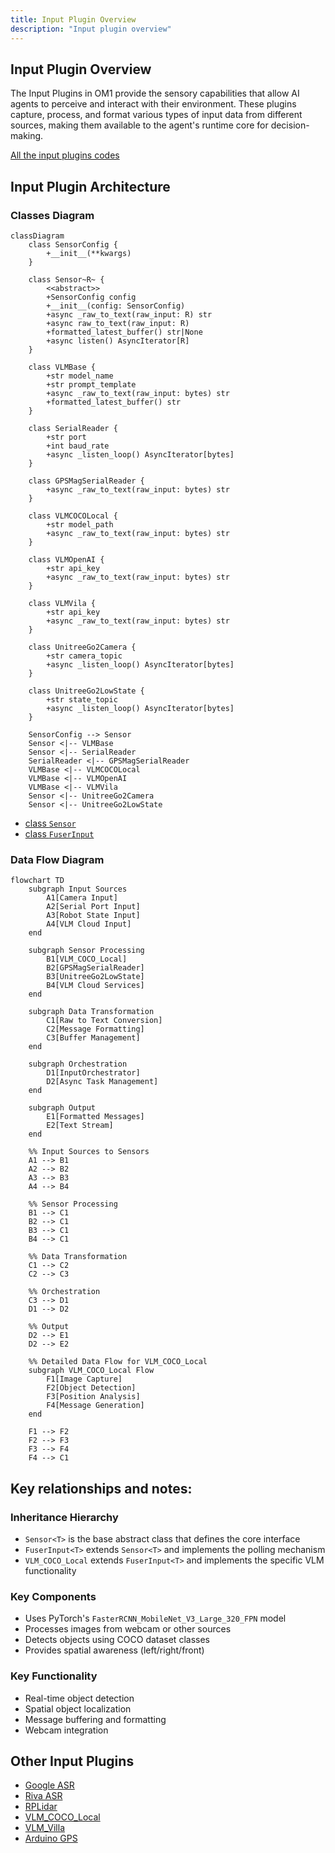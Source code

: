 ```yaml
---
title: Input Plugin Overview
description: "Input plugin overview"
---
```


## Input Plugin Overview

The Input Plugins in OM1 provide the sensory capabilities that allow AI agents to perceive and interact with their environment. These plugins capture, process, and format various types of input data from different sources, making them available to the agent's runtime core for decision-making.

[All the input plugins codes](https://github.com/OpenmindAGI/OM1/tree/main/src/inputs)

## Input Plugin Architecture

### Classes Diagram

```mermaid
classDiagram
    class SensorConfig {
        +__init__(**kwargs)
    }

    class Sensor~R~ {
        <<abstract>>
        +SensorConfig config
        +__init__(config: SensorConfig)
        +async _raw_to_text(raw_input: R) str
        +async raw_to_text(raw_input: R)
        +formatted_latest_buffer() str|None
        +async listen() AsyncIterator[R]
    }

    class VLMBase {
        +str model_name
        +str prompt_template
        +async _raw_to_text(raw_input: bytes) str
        +formatted_latest_buffer() str
    }

    class SerialReader {
        +str port
        +int baud_rate
        +async _listen_loop() AsyncIterator[bytes]
    }

    class GPSMagSerialReader {
        +async _raw_to_text(raw_input: bytes) str
    }

    class VLMCOCOLocal {
        +str model_path
        +async _raw_to_text(raw_input: bytes) str
    }

    class VLMOpenAI {
        +str api_key
        +async _raw_to_text(raw_input: bytes) str
    }

    class VLMVila {
        +str api_key
        +async _raw_to_text(raw_input: bytes) str
    }

    class UnitreeGo2Camera {
        +str camera_topic
        +async _listen_loop() AsyncIterator[bytes]
    }

    class UnitreeGo2LowState {
        +str state_topic
        +async _listen_loop() AsyncIterator[bytes]
    }

    SensorConfig --> Sensor
    Sensor <|-- VLMBase
    Sensor <|-- SerialReader
    SerialReader <|-- GPSMagSerialReader
    VLMBase <|-- VLMCOCOLocal
    VLMBase <|-- VLMOpenAI
    VLMBase <|-- VLMVila
    Sensor <|-- UnitreeGo2Camera
    Sensor <|-- UnitreeGo2LowState
```

- [class `Sensor`](https://github.com/OpenmindAGI/OM1/blob/8c73b76b54d1c379998be5f75a6b04e43e6a4701/src/inputs/base/__init__.py#L23)
- [class `FuserInput`](https://github.com/OpenmindAGI/OM1/blob/8c73b76b54d1c379998be5f75a6b04e43e6a4701/src/inputs/base/loop.py#L8)

### Data Flow Diagram

```mermaid
flowchart TD
    subgraph Input Sources
        A1[Camera Input]
        A2[Serial Port Input]
        A3[Robot State Input]
        A4[VLM Cloud Input]
    end

    subgraph Sensor Processing
        B1[VLM_COCO_Local]
        B2[GPSMagSerialReader]
        B3[UnitreeGo2LowState]
        B4[VLM Cloud Services]
    end

    subgraph Data Transformation
        C1[Raw to Text Conversion]
        C2[Message Formatting]
        C3[Buffer Management]
    end

    subgraph Orchestration
        D1[InputOrchestrator]
        D2[Async Task Management]
    end

    subgraph Output
        E1[Formatted Messages]
        E2[Text Stream]
    end

    %% Input Sources to Sensors
    A1 --> B1
    A2 --> B2
    A3 --> B3
    A4 --> B4

    %% Sensor Processing
    B1 --> C1
    B2 --> C1
    B3 --> C1
    B4 --> C1

    %% Data Transformation
    C1 --> C2
    C2 --> C3

    %% Orchestration
    C3 --> D1
    D1 --> D2

    %% Output
    D2 --> E1
    D2 --> E2

    %% Detailed Data Flow for VLM_COCO_Local
    subgraph VLM_COCO_Local Flow
        F1[Image Capture]
        F2[Object Detection]
        F3[Position Analysis]
        F4[Message Generation]
    end

    F1 --> F2
    F2 --> F3
    F3 --> F4
    F4 --> C1
```
## Key relationships and notes:

### Inheritance Hierarchy

- `Sensor<T>` is the base abstract class that defines the core interface
- `FuserInput<T>` extends `Sensor<T>` and implements the polling mechanism
- `VLM_COCO_Local` extends `FuserInput<T>` and implements the specific VLM functionality

### Key Components

- Uses PyTorch's `FasterRCNN_MobileNet_V3_Large_320_FPN` model
- Processes images from webcam or other sources
- Detects objects using COCO dataset classes
- Provides spatial awareness (left/right/front)

### Key Functionality

- Real-time object detection
- Spatial object localization
- Message buffering and formatting
- Webcam integration

## Other Input Plugins

- [Google ASR](https://github.com/OpenmindAGI/OM1/blob/main/src/inputs/plugins/google_asr.py)
- [Riva ASR](https://github.com/OpenmindAGI/OM1/blob/main/src/inputs/plugins/riva_asr.py)
- [RPLidar](https://github.com/OpenmindAGI/OM1/blob/main/src/inputs/plugins/rplidar.py)
- [VLM_COCO_Local](https://github.com/OpenmindAGI/OM1/blob/main/src/inputs/plugins/vlm_coco_local.py)
- [VLM_Villa](https://github.com/OpenmindAGI/OM1/blob/main/src/inputs/plugins/vlm_vila.py)
- [Arduino GPS](https://github.com/OpenmindAGI/OM1/blob/main/src/inputs/plugins/gps_mag_serial_reader.py)